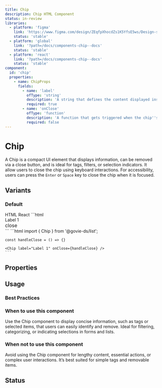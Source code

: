 ```yaml
---
title: Chip
description: Chip HTML Component
status: in-review
libraries:
  - platform: 'figma'
    link: 'https://www.figma.com/design/ZEqfpXhocdZs1K5YfsE5ws/Design-system?node-id=1668-2029'
    status: 'stable'
  - platform: 'global'
    link: '?path=/docs/components-chip--docs'
    status: 'stable'
  - platform: 'react'
    link: '?path=/docs/components-chip--docs'
    status: 'stable'
component:
  id: 'chip'
  properties:
    - name: ChipProps
      fields:
        - name: 'label'
          ofType: 'string'
          description: 'A string that defines the content displayed inside the chip.'
          required: true
        - name: 'onClose'
          ofType: 'function'
          description: 'A function that gets triggered when the chip''s close action is invoked (e.g., clicking a dismiss button).'
          required: false
---
```


# Chip

A Chip is a compact UI element that displays information, can be removed via a close button, and is ideal for tags, filters, or selection indicators.
It allow users to close the chip using keyboard interactions. For accessibility, users can press the `Enter` or `Space` key to close the chip when it is focused.

## Variants

### Default

<ComponentContainer>
  <Chip label="Label 1" />
</ComponentContainer>

<ComponentContainer>
  <Chip label="Label 2" />
</ComponentContainer>

<ComponentContainer>
  <Chip label="Label 3" />
</ComponentContainer>

<Tabs id="tab0">
  <TabList>
    <TabItem value="tab01" checked>HTML</TabItem>
    <TabItem value="tab02">React</TabItem>
  </TabList>
  <TabPanel value="tab01">        
    ```html
    <div class="gi-chip" aria-label="chip: Label 1" aria-describedby="chip-description" tabindex="0">
        <span id="chip-description">Label 1</span>
        <div role="button" aria-label="remove chip">
            <span role="presentation" class="material-symbols-outlined gi-block" style="font-size:16px">close</span>
        </div>
    </div>
    ```
  </TabPanel>
  <TabPanel value="tab02">        
    ```html
    import { Chip } from '@govie-ds/list';

    const handleClose = () => {}

    <Chip label="Label 1" onClose={handleClose} />
    ```

  </TabPanel>
</Tabs>

## Properties

<ComponentPropertiesTable componentId="chip" />

## Usage

### Best Practices

### When to use this component

Use the Chip component to display concise information, such as tags or selected items, that users can easily identify and remove. Ideal for filtering, categorizing, or indicating selections in forms and lists.

### When not to use this component

Avoid using the Chip component for lengthy content, essential actions, or complex user interactions. It’s best suited for simple tags and removable items.

## Status

<ComponentStatusBlock componentId="chip" />
